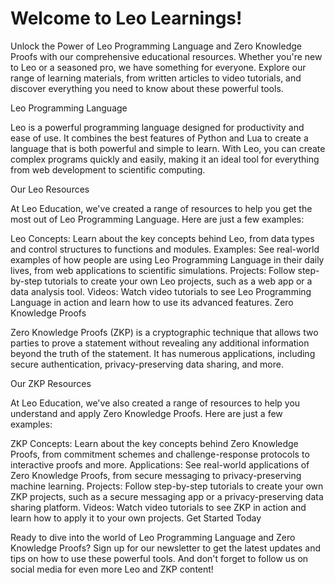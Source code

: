 # Welcome to Leo Learnings!

Unlock the Power of Leo Programming Language and Zero Knowledge Proofs with our comprehensive educational resources. Whether you're new to Leo or a seasoned pro, we have something for everyone. Explore our range of learning materials, from written articles to video tutorials, and discover everything you need to know about these powerful tools.

Leo Programming Language

Leo is a powerful programming language designed for productivity and ease of use. It combines the best features of Python and Lua to create a language that is both powerful and simple to learn. With Leo, you can create complex programs quickly and easily, making it an ideal tool for everything from web development to scientific computing.

Our Leo Resources

At Leo Education, we've created a range of resources to help you get the most out of Leo Programming Language. Here are just a few examples:

Leo Concepts: Learn about the key concepts behind Leo, from data types and control structures to functions and modules.
Examples: See real-world examples of how people are using Leo Programming Language in their daily lives, from web applications to scientific simulations.
Projects: Follow step-by-step tutorials to create your own Leo projects, such as a web app or a data analysis tool.
Videos: Watch video tutorials to see Leo Programming Language in action and learn how to use its advanced features.
Zero Knowledge Proofs

Zero Knowledge Proofs (ZKP) is a cryptographic technique that allows two parties to prove a statement without revealing any additional information beyond the truth of the statement. It has numerous applications, including secure authentication, privacy-preserving data sharing, and more.

Our ZKP Resources

At Leo Education, we've also created a range of resources to help you understand and apply Zero Knowledge Proofs. Here are just a few examples:

ZKP Concepts: Learn about the key concepts behind Zero Knowledge Proofs, from commitment schemes and challenge-response protocols to interactive proofs and more.
Applications: See real-world applications of Zero Knowledge Proofs, from secure messaging to privacy-preserving machine learning.
Projects: Follow step-by-step tutorials to create your own ZKP projects, such as a secure messaging app or a privacy-preserving data sharing platform.
Videos: Watch video tutorials to see ZKP in action and learn how to apply it to your own projects.
Get Started Today

Ready to dive into the world of Leo Programming Language and Zero Knowledge Proofs? Sign up for our newsletter to get the latest updates and tips on how to use these powerful tools. And don't forget to follow us on social media for even more Leo and ZKP content!

